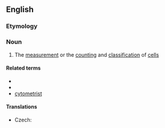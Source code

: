 ==English==

===Etymology===
{{confix|en|cyto|metry}}

===Noun===
{{en-noun|-|cytometries}}

# {{lb|en|biology}} The [[measurement]] or the [[counting]] and [[classification]] of [[cell]]s

====Related terms====
* {{l|en|cytometer}}
* {{l|en|cytometric}}
* [[cytometrist]]

====Translations====
{{trans-top}}
* Czech: {{t|cs|cytometrie|f}}
{{trans-mid}}
{{trans-bottom}}